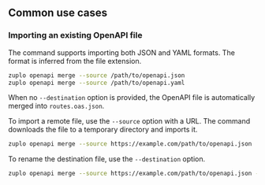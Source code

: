 ## Common use cases

### Importing an existing OpenAPI file

The command supports importing both JSON and YAML formats. The format is
inferred from the file extension.

```bash
zuplo openapi merge --source /path/to/openapi.json
zuplo openapi merge --source /path/to/openapi.yaml
```

When no `--destination` option is provided, the OpenAPI file is automatically
merged into `routes.oas.json`.

To import a remote file, use the `--source` option with a URL. The command
downloads the file to a temporary directory and imports it.

```bash
zuplo openapi merge --source https://example.com/path/to/openapi.json
```

To rename the destination file, use the `--destination` option.

```bash
zuplo openapi merge --source https://example.com/path/to/openapi.json --destination new-name
```
